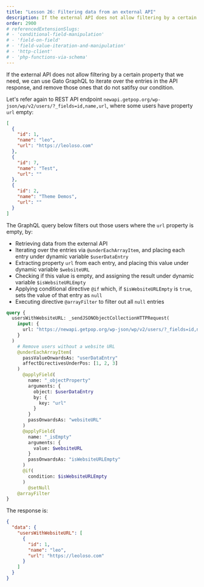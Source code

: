 ```yaml
---
title: "Lesson 26: Filtering data from an external API"
description: If the external API does not allow filtering by a certain property that we need, we can use Gato GraphQL to iterate over the entries in the API response, and remove those ones that do not satifsy our condition.
order: 2900
# referencedExtensionSlugs:
# - 'conditional-field-manipulation'
# - 'field-on-field'
# - 'field-value-iteration-and-manipulation'
# - 'http-client'
# - 'php-functions-via-schema'
---
```


If the external API does not allow filtering by a certain property that we need, we can use Gato GraphQL to iterate over the entries in the API response, and remove those ones that do not satifsy our condition.

Let's refer again to REST API endpoint `newapi.getpop.org/wp-json/wp/v2/users/?_fields=id,name,url`, where some users have property `url` empty:

```json
[
  {
    "id": 1,
    "name": "leo",
    "url": "https://leoloso.com"
  },
  {
    "id": 7,
    "name": "Test",
    "url": ""
  },
  {
    "id": 2,
    "name": "Theme Demos",
    "url": ""
  }
]
```

The GraphQL query below filters out those users where the `url` property is empty, by:

- Retrieving data from the external API
- Iterating over the entries via `@underEachArrayItem`, and placing each entry under dynamic variable `$userDataEntry`
- Extracting property `url` from each entry, and placing this value under dynamic variable `$websiteURL`
- Checking if this value is empty, and assigning the result under dynamic variable `$isWebsiteURLEmpty`
- Applying conditional directive `@if` which, if `$isWebsiteURLEmpty` is `true`, sets the value of that entry as `null`
- Executing directive `@arrayFilter` to filter out all `null` entries

```graphql
query {
  usersWithWebsiteURL: _sendJSONObjectCollectionHTTPRequest(
    input: {
      url: "https://newapi.getpop.org/wp-json/wp/v2/users/?_fields=id,name,url"
    }
  )
    # Remove users without a website URL
    @underEachArrayItem(
      passValueOnwardsAs: "userDataEntry"
      affectDirectivesUnderPos: [1, 2, 3]
    )
      @applyField(
        name: "_objectProperty"
        arguments: {
          object: $userDataEntry
          by: {
            key: "url"
          }
        }
        passOnwardsAs: "websiteURL"
      )
      @applyField(
        name: "_isEmpty"
        arguments: {
          value: $websiteURL
        }
        passOnwardsAs: "isWebsiteURLEmpty"
      )
      @if(
        condition: $isWebsiteURLEmpty
      )
        @setNull
    @arrayFilter
}
```

The response is:

```json
{
  "data": {
    "usersWithWebsiteURL": [
      {
        "id": 1,
        "name": "leo",
        "url": "https://leoloso.com"
      }
    ]
  }
}
```
